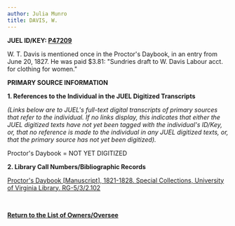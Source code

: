 ```yaml
---
author: Julia Munro
title: DAVIS, W.
---
```

**JUEL ID/KEY: [P47209](http://juel.iath.virginia.edu/public_person?person=47209 "P47209")[  
](http://juel.iath.virginia.edu/public_person?person=47002 "P47002")**

W. T. Davis is mentioned once in the Proctor's Daybook, in an entry from June 20, 1827. He was paid $3.81: "Sundries draft to W. Davis Labour acct. for clothing for women."

**PRIMARY SOURCE INFORMATION** 

**1\. References to the Individual in the JUEL Digitized Transcripts**

_(Links below are to JUEL's full-text digital transcripts of primary sources that refer to the individual. If no links display, this indicates that either the JUEL digitized texts have not yet been tagged with the individual's ID/Key, or, that no reference is made to the individual in any JUEL digitized texts, or, that the primary source has not yet been digitized)._   

Proctor's Daybook = NOT YET DIGITIZED 

**2\. Library Call Numbers/Bibliographic Records**

[](http://search.lib.virginia.edu/catalog/u6371432)[Proctor's Daybook \[Manuscript\], 1821-1828. Special Collections, University of Virginia Library. RG-5/3/2.102](http://search.lib.virginia.edu/catalog/u6607353 "Proctor's Daybook")

 [](http://search.lib.virginia.edu/catalog/u6371432)

**[Return to the List of Owners/Oversee](http://juel.iath.virginia.edu/node/415 "Return to the List of Owners/Overseers")**